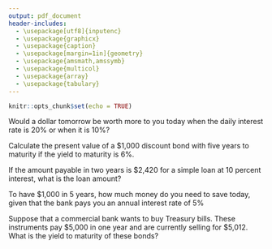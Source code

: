 ```yaml
---
output: pdf_document
header-includes: 
  - \usepackage[utf8]{inputenc}
  - \usepackage{graphicx}
  - \usepackage{caption}
  - \usepackage[margin=1in]{geometry}
  - \usepackage{amsmath,amssymb}
  - \usepackage{multicol}
  - \usepackage{array}
  - \usepackage{tabulary}
---
```


```r
knitr::opts_chunk$set(echo = TRUE)
```

\newcommand{\class}{EC 370}
\newcommand{\term}{Xiang LI (GE)}
\newcommand{\examnum}{Chapter 4 - Part I - Practice}

\noindent
\begin{tabular*}{\textwidth}{l @{\extracolsep{\fill}} r @{\extracolsep{6pt}} l}
\textbf{\class} & \textbf{Name: } & \makebox[2in]{\hrulefill}\\
\textbf{\term} &&\\
\textbf{\examnum} & \textbf{UO ID: } & \makebox[2in]{\hrulefill}\\
\end{tabular*}
\rule[2ex]{\textwidth}{2pt}

\textbf{QUESTION 1} 

Would a dollar tomorrow be worth more to you today when the daily interest rate is 20\% or when it is 10\%?


\vspace{2in}
\textbf{QUESTION 2} 

Calculate the present value of a \$1,000 discount bond with five years to maturity if the yield to maturity is 6\%. 


\vspace{2in}
\textbf{QUESTION 3} 

If the amount payable in two years is \$2,420 for a simple loan at 10 percent interest, what is the loan amount?


\newpage
\textbf{QUESTION 4} 

To have \$1,000 in 5 years, how much money do you need to save today, given that the bank pays you an annual interest rate of 5\% 



\vspace{2in}
\textbf{QUESTION 5} 

Suppose that a commercial bank wants to buy Treasury bills. These instruments pay \$5,000 in one year and are currently selling for \$5,012. What is the yield to maturity of these bonds? 




















